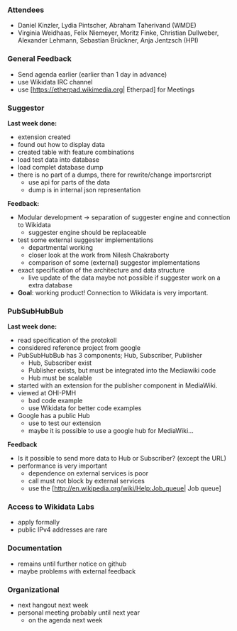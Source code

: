 ===Attendees===
* Daniel Kinzler, Lydia Pintscher, Abraham Taherivand (WMDE)
* Virginia Weidhaas, Felix Niemeyer, Moritz Finke, Christian Dullweber, Alexander Lehmann, Sebastian Brückner, Anja Jentzsch (HPI)

===General Feedback===
* Send agenda earlier (earlier than 1 day in advance)
* use Wikidata IRC channel
* use [https://etherpad.wikimedia.org| Etherpad] for Meetings

=== Suggestor ===
'''Last week done:'''
* extension created
* found out how to display data
* created table with feature combinations
* load test data into database
* load complet database dump
* there is no part of a dumps, there for rewrite/change importsrcript
** use api for parts of the data
** dump is in internal json representation

'''Feedback:'''  
* Modular development -> separation of suggester engine and connection to Wikidata
** suggester engine should be replaceable
* test some external suggester implementations
** departmental working
** closer look at the work from Nilesh Chakraborty
** comparison of some (external) suggestor implementations
* exact specification of the architecture and data structure
** live update of the data maybe not possible if suggester work on a extra database
* '''Goal''': working product! Connection to Wikidata is very important.

=== PubSubHubBub ===
'''Last week done:'''
* read specification of the protokoll
* considered reference project from google
* PubSubHubBub has 3 components; Hub, Subscriber, Publisher
** Hub, Subscriber exist
** Publisher exists, but must be integrated into the Mediawiki code
** Hub must be scalable
* started with an extension for the publisher component in MediaWiki.
* viewed at OHI-PMH
** bad code example
** use Wikidata for better code examples
* Google has a public Hub
** use to test our extension
** maybe it is possible to use a google hub for MediaWiki...

'''Feedback'''
* Is it possible to send more data to Hub or Subscriber? (except the URL)
* performance is very important
** dependence on external services is poor
** call must not block by external services
** use the [http://en.wikipedia.org/wiki/Help:Job_queue| Job queue]

=== Access to Wikidata Labs ===
* apply formally
* public IPv4 addresses are rare

=== Documentation ===
* remains until further notice on github
* maybe problems with external feedback

=== Organizational ===
* next hangout next week
* personal meeting probably until next year 
** on the agenda next week